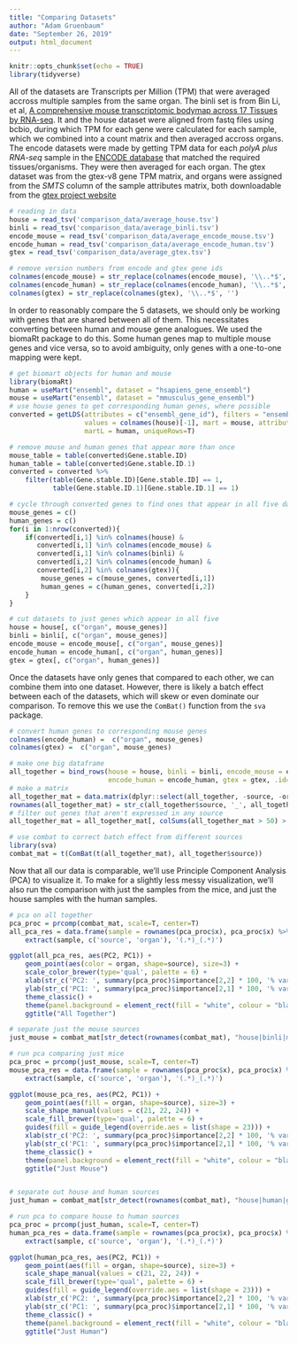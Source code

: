 ```yaml
---
title: "Comparing Datasets"
author: "Adam Gruenbaum"
date: "September 26, 2019"
output: html_document
---
```


```r
knitr::opts_chunk$set(echo = TRUE)
library(tidyverse)
```

All of the datasets are Transcripts per Million (TPM) that were averaged accross multiple samples from the same organ. The binli set is from Bin Li, et al, [A comprehensive mouse transcriptomic bodymap across 17 Tissues by RNA-seq](https://doi.org/10.1038/s41598-017-04520-z). It and the house dataset were aligned from fastq files using bcbio, during which TPM for each gene were calculated for each sample, which we combined into a count matrix and then averaged accross organs.  
The encode datasets were made by getting TPM data for each _polyA plus RNA-seq_ sample in the [ENCODE database](https://www.encodeproject.org/matrix/?type=Experiment&status=released) that matched the required tissues/organisms. They were then averaged for each organ.
The gtex dataset was from the gtex-v8 gene TPM matrix, and organs were assigned from the _SMTS_ column of the sample attributes matrix, both downloadable from the [gtex project website](https://gtexportal.org/home/datasets)

```r

# reading in data
house = read_tsv('comparison_data/average_house.tsv')
binli = read_tsv('comparison_data/average_binli.tsv')
encode_mouse = read_tsv('comparison_data/average_encode_mouse.tsv')
encode_human = read_tsv('comparison_data/average_encode_human.tsv')
gtex = read_tsv('comparison_data/average_gtex.tsv')

# remove version numbers from encode and gtex gene ids
colnames(encode_mouse) = str_replace(colnames(encode_mouse), '\\..*$', '')
colnames(encode_human) = str_replace(colnames(encode_human), '\\..*$', '')
colnames(gtex) = str_replace(colnames(gtex), '\\..*$', '')
```

In order to reasonably compare the 5 datasets, we should only be working with genes that are shared between all of them. This necessitates converting between human and mouse gene analogues. We used the biomaRt package to do this. Some human genes map to multiple mouse genes and vice versa, so to avoid ambiguity, only genes with a one-to-one mapping were kept.

```r
# get biomart objects for human and mouse
library(biomaRt)
human = useMart("ensembl", dataset = "hsapiens_gene_ensembl")
mouse = useMart("ensembl", dataset = "mmusculus_gene_ensembl")
# use house genes to get corresponding human genes, where possible
converted = getLDS(attributes = c("ensembl_gene_id"), filters = "ensembl_gene_id", 
                   values = colnames(house)[-1], mart = mouse, attributesL = c("ensembl_gene_id"), 
                   martL = human, uniqueRows=T)

# remove mouse and human genes that appear more than once 
mouse_table = table(converted$Gene.stable.ID)
human_table = table(converted$Gene.stable.ID.1)
converted = converted %>% 
    filter(table(Gene.stable.ID)[Gene.stable.ID] == 1,
           table(Gene.stable.ID.1)[Gene.stable.ID.1] == 1)

# cycle through converted genes to find ones that appear in all five datasets
mouse_genes = c()
human_genes = c()
for(i in 1:nrow(converted)){
    if(converted[i,1] %in% colnames(house) &
       converted[i,1] %in% colnames(encode_mouse) &
       converted[i,1] %in% colnames(binli) &
       converted[i,2] %in% colnames(encode_human) &
       converted[i,2] %in% colnames(gtex)){
        mouse_genes = c(mouse_genes, converted[i,1])
        human_genes = c(human_genes, converted[i,2])
    }
}

# cut datasets to just genes which appear in all five
house = house[, c("organ", mouse_genes)]
binli = binli[, c("organ", mouse_genes)]
encode_mouse = encode_mouse[, c("organ", mouse_genes)]
encode_human = encode_human[, c("organ", human_genes)]
gtex = gtex[, c("organ", human_genes)]

```

Once the datasets have only genes that compared to each other, we can combine them into one dataset. However, there is likely a batch effect between each of the datasets, which will skew or even dominate our comparison. To remove this we use the `ComBat()` function from the `sva` package.

```r
# convert human genes to corresponding mouse genes
colnames(encode_human) =  c("organ", mouse_genes)
colnames(gtex) =  c("organ", mouse_genes)

# make one big dataframe
all_together = bind_rows(house = house, binli = binli, encode_mouse = encode_mouse,
                         encode_human = encode_human, gtex = gtex, .id='source')
# make a matrix
all_together_mat = data.matrix(dplyr::select(all_together, -source, -organ))
rownames(all_together_mat) = str_c(all_together$source, '_', all_together$organ)
# filter out genes that aren't expressed in any source
all_together_mat = all_together_mat[, colSums(all_together_mat > 50) > 1]

# use combat to correct batch effect from different sources
library(sva)
combat_mat = t(ComBat(t(all_together_mat), all_together$source))

```
Now that all our data is comparable, we'll use Principle Component Analysis (PCA) to visualize it. To make for a slightly less messy visualization, we'll also run the comparison with just the samples from the mice, and just the house samples with the human samples. 


```r

# pca on all together
pca_proc = prcomp(combat_mat, scale=T, center=T)
all_pca_res = data.frame(sample = rownames(pca_proc$x), pca_proc$x) %>%
    extract(sample, c('source', 'organ'), '(.*)_(.*)')

ggplot(all_pca_res, aes(PC2, PC1)) + 
    geom_point(aes(color = organ, shape=source), size=3) +
    scale_color_brewer(type='qual', palette = 6) +
    xlab(str_c('PC2: ', summary(pca_proc)$importance[2,2] * 100, '% variance')) +
    ylab(str_c('PC1: ', summary(pca_proc)$importance[2,1] * 100, '% variance')) +
    theme_classic() +
    theme(panel.background = element_rect(fill = "white", colour = "black")) +
    ggtitle("All Together")

# separate just the mouse sources
just_mouse = combat_mat[str_detect(rownames(combat_mat), "house|binli|mouse"),]

# run pca comparing just mice
pca_proc = prcomp(just_mouse, scale=T, center=T)
mouse_pca_res = data.frame(sample = rownames(pca_proc$x), pca_proc$x) %>%
    extract(sample, c('source', 'organ'), '(.*)_(.*)')

ggplot(mouse_pca_res, aes(PC2, PC1)) + 
    geom_point(aes(fill = organ, shape=source), size=3) +
    scale_shape_manual(values = c(21, 22, 24)) + 
    scale_fill_brewer(type='qual', palette = 6) +
    guides(fill = guide_legend(override.aes = list(shape = 23))) +
    xlab(str_c('PC2: ', summary(pca_proc)$importance[2,2] * 100, '% variance')) +
    ylab(str_c('PC1: ', summary(pca_proc)$importance[2,1] * 100, '% variance')) +
    theme_classic() +
    theme(panel.background = element_rect(fill = "white", colour = "black")) +
    ggtitle("Just Mouse")


# separate out house and human sources
just_human = combat_mat[str_detect(rownames(combat_mat), "house|human|gtex"),]

# run pca to compare house to human sources
pca_proc = prcomp(just_human, scale=T, center=T)
human_pca_res = data.frame(sample = rownames(pca_proc$x), pca_proc$x) %>%
    extract(sample, c('source', 'organ'), '(.*)_(.*)')

ggplot(human_pca_res, aes(PC2, PC1)) + 
    geom_point(aes(fill = organ, shape=source), size=3) +
    scale_shape_manual(values = c(21, 22, 24)) + 
    scale_fill_brewer(type='qual', palette = 6) +
    guides(fill = guide_legend(override.aes = list(shape = 23))) +
    xlab(str_c('PC2: ', summary(pca_proc)$importance[2,2] * 100, '% variance')) +
    ylab(str_c('PC1: ', summary(pca_proc)$importance[2,1] * 100, '% variance')) +
    theme_classic() +
    theme(panel.background = element_rect(fill = "white", colour = "black")) + 
    ggtitle("Just Human")

```